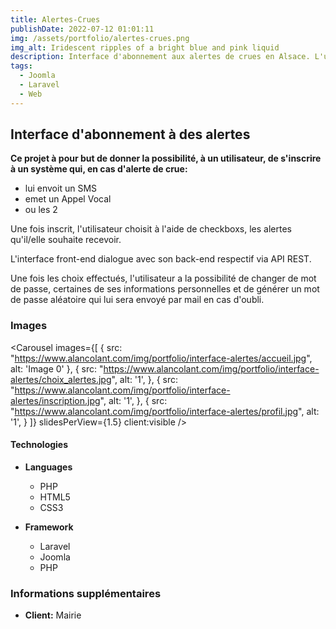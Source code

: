 ```yaml
---
title: Alertes-Crues
publishDate: 2022-07-12 01:01:11
img: /assets/portfolio/alertes-crues.png
img_alt: Iridescent ripples of a bright blue and pink liquid
description: Interface d'abonnement aux alertes de crues en Alsace. L'utilisateur choisit de recevoir un SMS, un message vocal, ou les 2.
tags:
  - Joomla
  - Laravel
  - Web
---
```


## Interface d'abonnement à des alertes

**Ce projet à pour but de donner la possibilité, à un utilisateur, de s'inscrire à un système qui, en cas d'alerte de
crue:**

- lui envoit un SMS
- emet un Appel Vocal
- ou les 2

Une fois inscrit, l'utilisateur choisit à l'aide de checkboxs, les alertes qu'il/elle souhaite recevoir.

L'interface front-end dialogue avec son back-end respectif via API REST.

Une fois les choix effectués, l'utilisateur a la possibilité de changer de mot de passe, certaines de ses informations
personnelles et de générer un mot de passe aléatoire qui lui sera envoyé par mail en cas d'oubli.

### Images


<Carousel images={[
    {
        src: "https://www.alancolant.com/img/portfolio/interface-alertes/accueil.jpg",
        alt: 'Image 0'
    },
    {
        src: "https://www.alancolant.com/img/portfolio/interface-alertes/choix_alertes.jpg",
        alt: '1',
    },
    {
        src: "https://www.alancolant.com/img/portfolio/interface-alertes/inscription.jpg",
        alt: '1',
    },
    {
        src: "https://www.alancolant.com/img/portfolio/interface-alertes/profil.jpg",
        alt: '1',
    }
]} slidesPerView={1.5} client:visible />


#### Technologies

- **Languages**
  - PHP
  - HTML5
  - CSS3

- **Framework**
  - Laravel
  - Joomla
  - PHP

### Informations supplémentaires

- **Client:** Mairie
